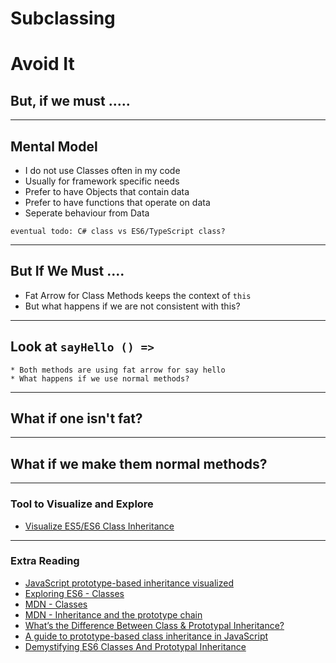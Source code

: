 



# Subclassing 

<Appear>
    <h1> Avoid It </h1>
    <h2> But, if we must ..... </h2>
</Appear>

---

## Mental Model 

- I do not use Classes often in my code 
- Usually for framework specific needs
- Prefer to have Objects that contain data
- Prefer to have functions that operate on data 
- Seperate behaviour from Data

```notes
eventual todo: C# class vs ES6/TypeScript class?
```

---
## But If We Must ....

* Fat Arrow for Class Methods keeps the context of `this`
* But what happens if we are not consistent with this?


---

## Look at `sayHello () =>`

<ReplIt src="https://repl.it/@e_schultz/Classes-SubClass-starting-point-sayHello?lite=true"/>

```notes
* Both methods are using fat arrow for say hello
* What happens if we use normal methods?
```
---

## What if one isn't fat?

<ReplIt src="https://repl.it/@e_schultz/Classes-SubClass-inconsistent-this-binding?lite=true"/>

---


## What if we make them normal methods?

<ReplIt src="https://repl.it/@e_schultz/Classes-SubClass-both-normal-but-now-this-is-lost?lite=true"/>

---

### Tool to Visualize and Explore 

* [Visualize ES5/ES6 Class Inheritance](http://www.objectplayground.com/)
---

### Extra Reading

- [JavaScript prototype-based inheritance visualized](https://github.com/rus0000/jsinheritance)
- [Exploring ES6 - Classes](http://exploringjs.com/es6/ch_classes.html)
- [MDN - Classes](https://developer.mozilla.org/en-US/docs/Web/JavaScript/Reference/Classes)
- [MDN - Inheritance and the prototype chain](https://developer.mozilla.org/en-US/docs/Web/JavaScript/Inheritance_and_the_prototype_chain)
- [What’s the Difference Between Class & Prototypal Inheritance?](https://medium.com/javascript-scene/master-the-javascript-interview-what-s-the-difference-between-class-prototypal-inheritance-e4cd0a7562e9)
- [A guide to prototype-based class inheritance in JavaScript](https://medium.freecodecamp.org/a-guide-to-prototype-based-class-inheritance-in-javascript-84953db26df0)
- [Demystifying ES6 Classes And Prototypal Inheritance](https://scotch.io/tutorials/demystifying-es6-classes-and-prototypal-inheritance)